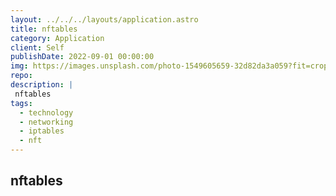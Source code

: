 ---
layout: ../../../layouts/application.astro
title: nftables
category: Application
client: Self
publishDate: 2022-09-01 00:00:00
img: https://images.unsplash.com/photo-1549605659-32d82da3a059?fit=crop&w=1400&h=700&q=75
repo:
description: |
 nftables
tags:
  - technology
  - networking
  - iptables
  - nft
---

## nftables